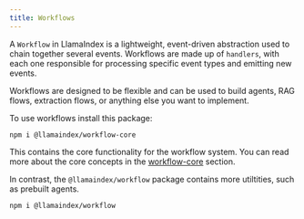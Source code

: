 ```yaml
---
title: Workflows
---
```


A `Workflow` in LlamaIndex is a lightweight, event-driven abstraction used to chain together several events. Workflows are made up of `handlers`, with each one responsible for processing specific event types and emitting new events.

Workflows are designed to be flexible and can be used to build agents, RAG flows, extraction flows, or anything else you want to implement.

To use workflows install this package:

```package-install
npm i @llamaindex/workflow-core
```

This contains the core functionality for the workflow system. You can read more about the core concepts in the [workflow-core](/typescript/workflows/) section.

In contrast, the `@llamaindex/workflow` package contains more utiltities, such as prebuilt agents.

```package-install
npm i @llamaindex/workflow
```

